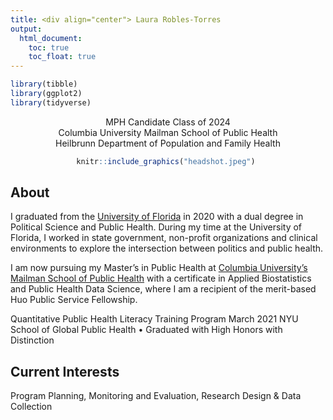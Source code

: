 ```yaml
---
title: <div align="center"> Laura Robles-Torres
output: 
  html_document:
    toc: true
    toc_float: true
---
```


```r
library(tibble)
library(ggplot2)
library(tidyverse)
```

<div align="center">| MPH Candidate Class of 2024
<div align="center">| Columbia University Mailman School of Public Health 
<div align="center">| Heilbrunn Department of Population and Family Health 

```r
knitr::include_graphics("headshot.jpeg") 
```

<div align="left"> 
## About 

I graduated from the [University of Florida](https://phhp.ufl.edu/) in 2020 with a dual degree in Political Science and Public Health. During my time at the University of Florida, I worked in state government, non-profit organizations and clinical environments to explore the intersection between politics and public health. 

I am now pursuing my Master's in Public Health at [Columbia University's Mailman School of Public Health](https://www.publichealth.columbia.edu/academics/departments/population-family-health) with a certificate in Applied Biostatistics and Public Health Data Science, where I am a recipient of the merit-based Huo Public Service Fellowship. 

Quantitative Public Health Literacy Training Program March 2021
NYU School of Global Public Health
• Graduated with High Honors with Distinction

## Current Interests

Program Planning, Monitoring and Evaluation, Research Design & Data Collection

